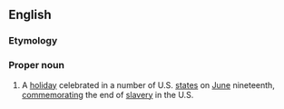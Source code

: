 ==English==
===Etymology===
{{blend|June|nineteenth|lang=en}}

===Proper noun===
{{wikipedia}}
{{en-proper noun}}
# {{context|US|lang=en}} A [[holiday]] celebrated in a number of U.S. [[state]]s on [[June]] nineteenth, [[commemorating|commemorating]] the end of [[slavery]] in the U.S.